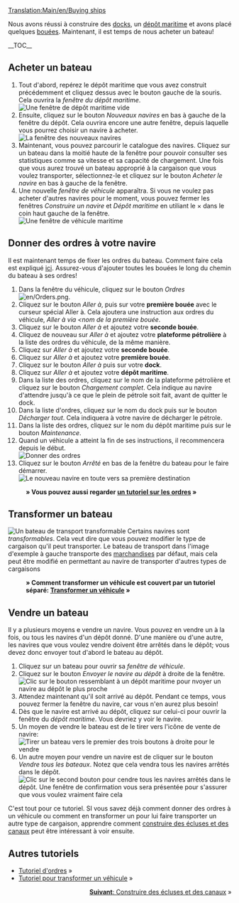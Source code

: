 [[Translation:Main/en/Buying ships]]{{fr/Tutoriel}}

Nous avons réussi à construire des [[Main/fr/Construction de docks|docks]], un [[Main/fr/Construction de dépôts maritimes|dépôt maritime]] et avons placé quelques [[Main/fr/Placement de bouées|bouées]]. Maintenant, il est temps de nous acheter un bateau!

__TOC__
==Acheter un bateau==
# Tout d'abord, repérez le dépôt maritime que vous avez construit précédemment et cliquez dessus avec le bouton gauche de la souris. Cela ouvrira la ''fenêtre du dépôt maritime''.<br/>[[File:en/Buying-ships-1.png|none|frame|Une fenêtre de dépôt maritime vide]]
# Ensuite, cliquez sur le bouton ''Nouveaux navires'' en bas à gauche de la fenêtre du dépôt. Cela ouvrira encore une autre fenêtre, depuis laquelle vous pourrez choisir un navire à acheter.<br/>[[File:en/Buying-ships-2.png|none|frame|La fenêtre des nouveaux navires]]
# Maintenant, vous pouvez parcourir le catalogue des navires. Cliquez sur un bateau dans la moitié haute de la fenêtre pour pouvoir consulter ses statistiques comme sa vitesse et sa capacité de chargement. Une fois que vous aurez trouvé un bateau approprié à la cargaison que vous voulez transporter, sélectionnez-le et cliquez sur le bouton ''Acheter le navire'' en bas à gauche de la fenêtre.
# Une nouvelle ''fenêtre de véhicule'' apparaîtra. Si vous ne voulez pas acheter d'autres navires pour le moment, vous pouvez fermer les fenêtres ''Construire un navire'' et ''Dépôt maritime'' en utiliant le &times; dans le coin haut gauche de la fenêtre.<br/>[[File:en/Buying-ships-3.png|none|frame|Une fenêtre de véhicule maritime]]

==Donner des ordres à votre navire==
Il est maintenant temps de fixer les ordres du bateau. Comment faire cela est expliqué [[Main/fr/Ordres|ici]]. Assurez-vous d'ajouter toutes les bouées le long du chemin du bateau à ses ordres!

#Dans la fenêtre du véhicule, cliquez sur le bouton ''Ordres'' [[File:en/Orders.png]].
#Cliquez sur le bouton ''Aller à'', puis sur votre '''première bouée''' avec le curseur spécial Aller à. Cela ajoutera une instruction aux ordres du véhicule, ''Aller à via <nom de la première bouée''.
#Cliquez sur le bouton ''Aller à'' et ajoutez votre '''seconde bouée'''.
#Cliquez de nouveau sur ''Aller à'' et ajoutez votre '''plateforme pétrolière''' à la liste des ordres du véhicule, de la même manière.
#Cliquez sur ''Aller à'' et ajoutez votre '''seconde bouée'''.
#Cliquez sur ''Aller à'' et ajoutez votre '''première bouée'''.
#Cliquez sur le bouton ''Aller à'' puis sur votre '''dock'''.
#Cliquez sur ''Aller à'' et ajoutez votre '''dépôt maritime'''.
#Dans la liste des ordres, cliquez sur le nom de la plateforme pétrolière et cliquez sur le bouton ''Chargement complet''. Cela indique au navire d'attendre jusqu'à ce que le plein de pétrole soit fait, avant de quitter le dock.
#Dans la liste d'ordres, cliquez sur le nom du dock puis sur le bouton ''Décharger tout''. Cela indiquera à votre navire de décharger le pétrole.
#Dans la liste des ordres, cliquez sur le nom du dépôt maritime puis sur le bouton ''Maintenance''.
#Quand un véhicule a atteint la fin de ses instructions, il recommencera depuis le début.<br/>[[File:en/Buying-ships-orders.png|frame|none|Donner des ordres]]
#Cliquez sur le bouton ''Arrêté'' en bas de la fenêtre du bateau pour le faire démarrer.<br/>[[File:en/Buying-ships-4.png|none|frame|Le nouveau navire en toute vers sa première destination]]
:'''&raquo; Vous pouvez aussi regarder [[Main/fr/Ordres|un tutoriel sur les ordres]] &raquo;'''

==Transformer un bateau==
[[File:en/Buying-ships-5.png|left|frame|Un bateau de transport transformable]]
Certains navires sont ''transformables''. Cela veut dire que vous pouvez modifier le type de cargaison qu'il peut transporter. Le bateau de transport dans l'image d'exemple à gauche transporte des [[Main/fr/Marchandises|marchandises]] par défaut, mais cela peut être modifié en permettant au navire de transporter d'autres types de cargaisons

:'''&raquo; Comment transformer un véhicule est couvert par un tutoriel séparé: [[Main/fr/Transformation|Transformer un véhicule]] &raquo;'''

{{en/-}}
==Vendre un bateau==
Il y a plusieurs moyens e vendre un navire. Vous pouvez en vendre un à la fois, ou tous les navires d'un dépôt donné. D'une manière ou d'une autre, les navires que vous voulez vendre doivent être arrêtés dans le dépôt; vous devez donc envoyer tout d'abord le bateau au dépôt.

# Cliquez sur un bateau pour ouvrir sa ''fenêtre de véhicule''.
# Cliquez sur le bouton ''Envoyer le navire au dépôt'' à droite de la fenêtre.<br/>[[File:en/Buying-ships-6.png|none|frame|Clic sur le bouton ressemblant à un dépôt maritime pour nvoyer un navire au dépôt le plus proche]]
# Attendez maintenant qu'il soit arrivé au dépôt. Pendant ce temps, vous pouvez fermer la fenêtre du navire, car vous n'en aurez plus besoin!
# Dès que le navire est arrivé au dépôt, cliquez sur celui-ci pour ouvrir la fenêtre du ''dépôt maritime''. Vous devriez y voir le navire.
# Un moyen de vendre le bateau est de le tirer vers l'icône de vente de navire:<br/>[[File:en/Buying-ships-7.png|none|frame|Tirer un bateau vers le premier des trois boutons à droite pour le vendre]]
# Un autre moyen pour vendre un navire est de cliquer sur le bouton ''Vendre tous les bateaux''. Notez que cela vendra tous les navires arrêtés dans le dépôt.<br/>[[File:en/Buying-ships-8.png|none|frame|Clic sur le second bouton pour cendre tous les navires arrêtés dans le dépôt. Une fenêtre de confirmation vous sera présentée pour s'assurer que vous voulez vraiment faire cela]]

C'est tout pour ce tutoriel. SI vous savez déjà comment donner des ordres à un véhicule ou comment en transformer un pour lui faire transporter un autre type de cargaison, apprendre comment [[Main/fr/Construction de canaux|construire des écluses et des canaux]] peut être intéressant à voir ensuite.

==Autres tutoriels==
*[[Main/fr/Ordres|Tutoriel d'ordres]] &raquo;
*[[Main/fr/Transformation|Tutoriel pour transformer un véhicule]] &raquo;

<span style="float: right">[[Main/fr/Construction de canaux|'''Suivant''': Construire des écluses et des canaux]] &raquo;</span>